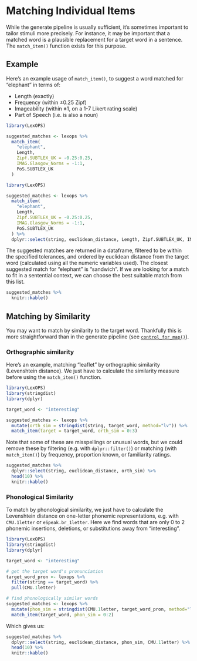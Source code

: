 # Matching Individual Items

While the generate pipeline is usually sufficient, it's sometimes important to tailor stimuli more precisely. For instance, it may be important that a matched word is a plausible replacement for a target word in a sentence. The `match_item()` function exists for this purpose.

## Example

Here's an example usage of `match_item()`, to suggest a word matched for "elephant" in terms of:

* Length (exactly)
* Frequency (within ±0.25 Zipf)
* Imageability (within ±1, on a 1-7 Likert rating scale)
* Part of Speech (i.e. is also a noun)

```r
library(LexOPS)

suggested_matches <- lexops %>%
  match_item(
    "elephant",
    Length,
    Zipf.SUBTLEX_UK = -0.25:0.25,
    IMAG.Glasgow_Norms = -1:1,
    PoS.SUBTLEX_UK
  )
```

```r
library(LexOPS)

suggested_matches <- lexops %>%
  match_item(
    "elephant",
    Length,
    Zipf.SUBTLEX_UK = -0.25:0.25,
    IMAG.Glasgow_Norms = -1:1,
    PoS.SUBTLEX_UK
  ) %>%
  dplyr::select(string, euclidean_distance, Length, Zipf.SUBTLEX_UK, IMAG.Glasgow_Norms, PoS.SUBTLEX_UK)
```

The suggested matches are returned in a dataframe, filtered to be within the specified tolerances, and ordered by euclidean distance from the target word (calculated using all the numeric variables used). The closest suggested match for "elephant" is "sandwich". If we are looking for a match to fit in a sentential context, we can choose the best suitable match from this list.

```r
suggested_matches %>%
  knitr::kable()
```

## Matching by Similarity

You may want to match by similarity to the target word. Thankfully this is more straightforward than in the generate pipeline (see [`control_for_map()`](advanced-stimulus-generation.html#map-functions-as-controls)).

### Orthographic similarity

Here's an example, matching "leaflet" by orthographic similarity (Levenshtein distance). We just have to calculate the similarity measure before using the `match_item()` function.

```r
library(LexOPS)
library(stringdist)
library(dplyr)

target_word <- "interesting"

suggested_matches <- lexops %>%
  mutate(orth_sim = stringdist(string, target_word, method="lv")) %>%
  match_item(target = target_word, orth_sim = 0:3)
```

Note that some of these are misspellings or unusual words, but we could remove these by filtering (e.g. with `dplyr::filter()`) or matching (with `match_item()`) by frequency, proportion known, or familiarity ratings.

```r
suggested_matches %>%
  dplyr::select(string, euclidean_distance, orth_sim) %>%
  head(10) %>%
  knitr::kable()
```

### Phonological Similarity

To match by phonological similarity, we just have to calculate the Levenshtein distance on one-letter phonemic representations, e.g. with `CMU.1letter` or `eSpeak.br_1letter`. Here we find words that are only 0 to 2 phonemic insertions, deletions, or substitutions away from "interesting".

```r
library(LexOPS)
library(stringdist)
library(dplyr)

target_word <- "interesting"

# get the target word's pronunciation
target_word_pron <- lexops %>%
  filter(string == target_word) %>%
  pull(CMU.1letter)

# find phonologically similar words
suggested_matches <- lexops %>%
  mutate(phon_sim = stringdist(CMU.1letter, target_word_pron, method="lv")) %>%
  match_item(target_word, phon_sim = 0:2)
```

Which gives us:

```r
suggested_matches %>%
  dplyr::select(string, euclidean_distance, phon_sim, CMU.1letter) %>%
  head(10) %>%
  knitr::kable()
```


